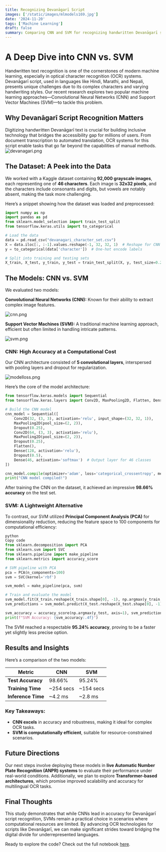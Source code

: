 ```yaml
---
title: Recognizing Devanāgarī Script
images: ['/static/images/mlmodels169.jpg']
date: '2024-11-20'
tags: ['Machine Learning']
draft: false
summary: Comparing CNN and SVM for recognizing handwritten Devanāgarī script, using a dataset of 92,000 images. CNN achieved 98.66% accuracy, excelling in feature extraction, while SVM was faster but less precise (95.24%).
---
```


# A Deep Dive into CNN vs. SVM

Handwritten text recognition is one of the cornerstones of modern machine learning, especially in optical character recognition (OCR) systems. Devanāgarī script, used in languages like Hindi, Marathi, and Nepali, presents unique challenges due to its complex characters and varying handwriting styles. Our recent research explores two popular machine learning approaches—Convolutional Neural Networks (CNN) and Support Vector Machines (SVM)—to tackle this problem.

## Why Devanāgarī Script Recognition Matters

Digitizing handwritten Devanāgarī text is crucial for building inclusive technology that bridges the accessibility gap for millions of users. From document transcription to automated translation, OCR systems for this script enable tasks that go far beyond the capabilities of manual methods.
![devanagari.png](/static/images/devanagari.png)

## The Dataset: A Peek into the Data

We worked with a Kaggle dataset containing **92,000 grayscale images**, each representing one of **46 characters**. Each image is **32x32 pixels**, and the characters include consonants and digits, but vowels are notably absent, making the task more challenging.

Here’s a snippet showing how the dataset was loaded and preprocessed:

```python
import numpy as np
import pandas as pd
from sklearn.model_selection import train_test_split
from tensorflow.keras.utils import to_categorical

# Load the data
data = pd.read_csv("devanagari_character_set.csv")
X = data.iloc[:, :-1].values.reshape(-1, 32, 32, 1)  # Reshape for CNN
y = to_categorical(data['character'])  # One-hot encode labels

# Split into training and testing sets
X_train, X_test, y_train, y_test = train_test_split(X, y, test_size=0.2, random_state=42)
```

## The Models: CNN vs. SVM

We evaluated two models:

**Convolutional Neural Networks (CNN):** Known for their ability to extract complex image features.

![cnn.png](/static/images/cnn.png)

**Support Vector Machines (SVM):** A traditional machine learning approach, efficient but often limited in handling intricate patterns.

![svm.png](/static/images/svm.png)

### CNN: High Accuracy at a Computational Cost

Our CNN architecture consisted of **5 convolutional layers**, interspersed with pooling layers and dropout for regularization.

![modelloss.png](/static/images/modelloss.png)

Here’s the core of the model architecture:

```python
from tensorflow.keras.models import Sequential
from tensorflow.keras.layers import Conv2D, MaxPooling2D, Flatten, Dense, Dropout

# Build the CNN model
cnn_model = Sequential([
    Conv2D(32, (3, 3), activation='relu', input_shape=(32, 32, 1)),
    MaxPooling2D(pool_size=(2, 2)),
    Dropout(0.25),
    Conv2D(64, (3, 3), activation='relu'),
    MaxPooling2D(pool_size=(2, 2)),
    Dropout(0.25),
    Flatten(),
    Dense(128, activation='relu'),
    Dropout(0.5),
    Dense(46, activation='softmax')  # Output layer for 46 classes
])

cnn_model.compile(optimizer='adam', loss='categorical_crossentropy', metrics=['accuracy'])
print("CNN model compiled!")

```

After training the CNN on the dataset, it achieved an impressive **98.66% accuracy** on the test set.

### SVM: A Lightweight Alternative

To contrast, our SVM utilized **Principal Component Analysis (PCA)** for dimensionality reduction, reducing the feature space to 100 components for computational efficiency:

```python
python
Copy code
from sklearn.decomposition import PCA
from sklearn.svm import SVC
from sklearn.pipeline import make_pipeline
from sklearn.metrics import accuracy_score

# SVM pipeline with PCA
pca = PCA(n_components=100)
svm = SVC(kernel='rbf')

svm_model = make_pipeline(pca, svm)

# Train and evaluate the model
svm_model.fit(X_train.reshape(X_train.shape[0], -1), np.argmax(y_train, axis=1))
svm_predictions = svm_model.predict(X_test.reshape(X_test.shape[0], -1))

svm_accuracy = accuracy_score(np.argmax(y_test, axis=1), svm_predictions)
print(f"SVM Accuracy: {svm_accuracy:.4f}")

```

The SVM reached a respectable **95.24% accuracy**, proving to be a faster yet slightly less precise option.

## Results and Insights

Here’s a comparison of the two models:

| Metric             | CNN       | SVM       |
| ------------------ | --------- | --------- |
| **Test Accuracy**  | 98.66%    | 95.24%    |
| **Training Time**  | ~254 secs | ~154 secs |
| **Inference Time** | ~4.2 ms   | ~2.8 ms   |

### Key Takeaways:

- **CNN excels** in accuracy and robustness, making it ideal for complex OCR tasks.
- **SVM is computationally efficient**, suitable for resource-constrained scenarios.

## Future Directions

Our next steps involve deploying these models in **live Automatic Number Plate Recognition (ANPR) systems** to evaluate their performance under real-world conditions. Additionally, we plan to explore **Transformer-based architectures**, which promise improved scalability and accuracy for multilingual OCR tasks.

## Final Thoughts

This study demonstrates that while CNNs lead in accuracy for Devanāgarī script recognition, SVMs remain a practical choice in scenarios where computational resources are limited. By advancing OCR technologies for scripts like Devanāgarī, we can make significant strides toward bridging the digital divide for underrepresented languages.

Ready to explore the code? Check out the full notebook [here](https://colab.research.google.com/drive/1JikKcbT9AuZDqJfETIJLLgdJ6XyZYpE9#scrollTo=UcE414Khj3o5).
